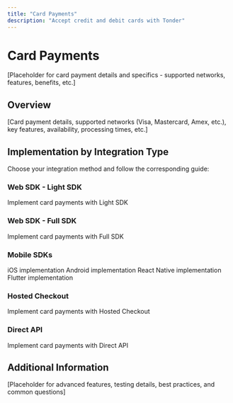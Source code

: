 ```yaml
---
title: "Card Payments"
description: "Accept credit and debit cards with Tonder"
---
```


# Card Payments

[Placeholder for card payment details and specifics - supported networks, features, benefits, etc.]

## Overview

[Card payment details, supported networks (Visa, Mastercard, Amex, etc.), key features, availability, processing times, etc.]

## Implementation by Integration Type

Choose your integration method and follow the corresponding guide:

### Web SDK - Light SDK

<Card title="Card Payments with SDK Lite" icon="code" href="/mock-sdks/web/light-sdk/card-payments">
  Implement card payments with Light SDK
</Card>

### Web SDK - Full SDK

<Card title="Card Payments with SDK Full" icon="code" href="/mock-sdks/web/full-sdk/card-payments">
  Implement card payments with Full SDK
</Card>

### Mobile SDKs

<CardGroup cols={2}>
  <Card title="iOS SDK" icon="mobile" href="/mock-sdks/mobile/overview">
    iOS implementation
  </Card>
  <Card title="Android SDK" icon="mobile" href="/mock-sdks/mobile/overview">
    Android implementation
  </Card>
  <Card title="React Native" icon="mobile" href="/mock-sdks/mobile/react-native">
    React Native implementation
  </Card>
  <Card title="Flutter" icon="mobile" href="/mock-sdks/mobile/flutter">
    Flutter implementation
  </Card>
</CardGroup>

### Hosted Checkout

<Card title="Cards with Hosted Checkout" icon="browser" href="/mock-hosted/payment-methods">
  Implement card payments with Hosted Checkout
</Card>

### Direct API

<Card title="Card Payments via Direct API" icon="terminal" href="/mock-direct-api/guides/create-payment-card">
  Implement card payments with Direct API
</Card>

## Additional Information

[Placeholder for advanced features, testing details, best practices, and common questions]


